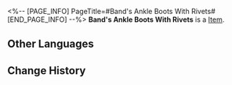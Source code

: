 <%-- [PAGE_INFO]
PageTitle=#Band's Ankle Boots With Rivets#
[END_PAGE_INFO] --%>
{{Item Infobox
|id          = 31094
|image       = Item Band's Ankle Boots With Rivets.png
|type        = 
|invCategory = Relics
|rarity      = 2
|effect      = 
|description = Drummer Bonham's ankle boots, the dark leather surface glued with rivets reflecting the stage lights.
|source1     = [[Cavern of Corrosion: Cloudford]]
}}
'''Band's Ankle Boots With Rivets''' is a [[Item]].

==Other Languages==
{{Other Languages
|en   = Band's Ankle Boots With Rivets
|zhs  = 乐队的铆钉短靴
|zht  = 樂團的鉚釘短靴
|ja   = バンドのリベットブーツ
|ko   = 밴드의 리벳 숏부츠
|es   = Botas con remaches de la banda
|fr   = Bottes cloutées du groupe
|ru   = Берцы бэнда с заклёпками
|th   = Band's Ankle Boots With Rivets
|vi   = Bốt Gắn Đinh Của Ban Nhạc
|de   = Nietenbesetzte Boots der Band
|id   = Band's Ankle Boots With Rivets
|pt   = Bota de Cano Curto com Rebites da Banda
}}

==Change History==
{{Change History|1.0}}
